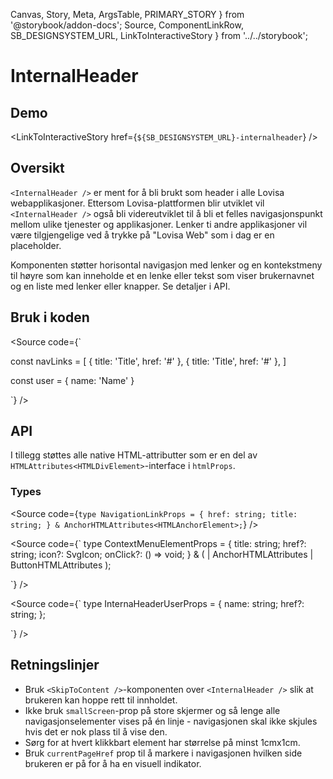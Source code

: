   Canvas,
  Story,
  Meta,
  ArgsTable,
  PRIMARY_STORY
} from '@storybook/addon-docs';
  Source,
  ComponentLinkRow,
  SB_DESIGNSYSTEM_URL,
  LinkToInteractiveStory
} from '../../storybook';

<Meta title="Design system/InternalHeader/API" component={InternalHeader} />

# InternalHeader

<ComponentLinkRow
  docsHref="https://design.domstol.no/987b33f71/p/65cb45-internalheader/b/298c47"
  figmaHref="https://www.figma.com/file/ewqSDmkgqDQ5PyOsRp4V5b/?node-id=3431%3A94756"
  githubHref="https://github.com/domstolene/designsystem/tree/master/components/src/components/InternalHeader"
/>

## Demo

<Canvas>
  <Story id="design-system-internalheader--default" />
</Canvas>
<Canvas>
  <Story
    id="design-system-internalheader--with-navigation-and-context-menu"
    height="350px"
  />
</Canvas>
<Canvas>
  <Story
    id="design-system-internalheader--small-screen-with-navigation-and-context-menu"
    height="650px"
  />
</Canvas>

<LinkToInteractiveStory href={`${SB_DESIGNSYSTEM_URL}-internalheader`} />

## Oversikt

`<InternalHeader />` er ment for å bli brukt som header i alle Lovisa
webapplikasjoner. Ettersom Lovisa-plattformen blir utviklet
vil `<InternalHeader />` også bli videreutviklet til å bli et felles
navigasjonspunkt mellom ulike tjenester og applikasjoner. Lenker ti andre
applikasjoner vil være tilgjengelige ved å trykke på "Lovisa Web" som i dag er
en placeholder.

Komponenten støtter horisontal navigasjon med lenker og en kontekstmeny til høyre som kan inneholde et en lenke eller tekst som viser brukernavnet og en liste med lenker eller knapper. Se detaljer i API.

## Bruk i koden

<Source code={`

const navLinks = [
{ title: 'Title', href: '#' },
{ title: 'Title', href: '#' },
]

const user = {
name: 'Name'
}

<InternalHeader
  applicationName="App"
  navigationElements={navLinks}
  userProps={user}
/>
`} />

## API

<ArgsTable story={PRIMARY_STORY} />

I tillegg støttes alle native HTML-attributter som er en del av `HTMLAttributes<HTMLDivElement>`-interface i `htmlProps`.

### Types

<Source
  code={`
type NavigationLinkProps = {
  href: string;
  title: string;
} & AnchorHTMLAttributes<HTMLAnchorElement>;
`}
/>

<Source code={`
type ContextMenuElementProps = {
  title: string;
  href?: string;
  icon?: SvgIcon;
  onClick?: () => void;
} & (
| AnchorHTMLAttributes<HTMLAnchorElement>
| ButtonHTMLAttributes<HTMLButtonElement>
);

`} />

<Source code={`
type InternaHeaderUserProps = {
  name: string;
  href?: string;
};

`} />

## Retningslinjer

- Bruk `<SkipToContent />`-komponenten over `<InternalHeader />` slik at brukeren kan hoppe rett til innholdet.
- Ikke bruk `smallScreen`-prop på store skjermer og så lenge alle navigasjonselementer vises på én linje - navigasjonen skal ikke skjules hvis det er nok plass til å vise den.
- Sørg for at hvert klikkbart element har størrelse på minst 1cmx1cm.
- Bruk `currentPageHref` prop til å markere i navigasjonen hvilken side brukeren er på for å ha en visuell indikator.
